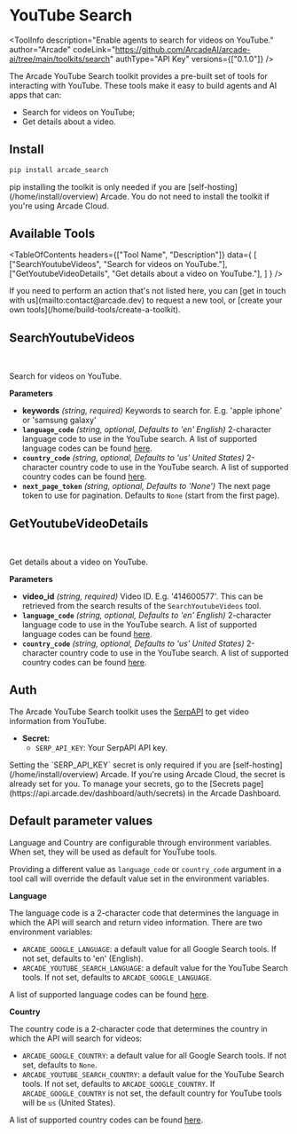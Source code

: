 # YouTube Search


<ToolInfo
  description="Enable agents to search for videos on YouTube."
  author="Arcade"
  codeLink="https://github.com/ArcadeAI/arcade-ai/tree/main/toolkits/search"
  authType="API Key"
  versions={["0.1.0"]}
/>

<Badges repo="arcadeai/arcade_search" />

The Arcade YouTube Search toolkit provides a pre-built set of tools for interacting with YouTube. These tools make it easy to build agents and AI apps that can:

- Search for videos on YouTube;
- Get details about a video.

## Install

```bash
pip install arcade_search
```

<Note>
  pip installing the toolkit is only needed if you are [self-hosting](/home/install/overview) Arcade. You do not need to install the toolkit if you're using Arcade Cloud.
</Note>

## Available Tools

<TableOfContents
  headers={["Tool Name", "Description"]}
  data={
    [
      ["SearchYoutubeVideos", "Search for videos on YouTube."],
      ["GetYoutubeVideoDetails", "Get details about a video on YouTube."],
    ]
  }
/>

<Tip>
  If you need to perform an action that's not listed here, you can [get in touch
  with us](mailto:contact@arcade.dev) to request a new tool, or [create your
  own tools](/home/build-tools/create-a-toolkit).
</Tip>

## SearchYoutubeVideos

<br />
<TabbedCodeBlock
  tabs={[
    {
      label: "Call the Tool Directly",
      content: {
        Python: ["/examples/integrations/toolkits/search/youtube/search_youtube_videos_example_call_tool.py"],
        JavaScript: ["/examples/integrations/toolkits/search/youtube/search_youtube_videos_example_call_tool.js"],
      },
    },
    {
      label: "Execute the Tool with OpenAI",
      content: {
        Python: ["/examples/integrations/toolkits/search/youtube/search_youtube_videos_example_llm_oai.py"],
        JavaScript: ["/examples/integrations/toolkits/search/youtube/search_youtube_videos_example_llm_oai.js"],
      },
    },
  ]}
/>

Search for videos on YouTube.

**Parameters**

- **keywords** _(string, required)_ Keywords to search for. E.g. 'apple iphone' or 'samsung galaxy'
- **`language_code`** _(string, optional, Defaults to 'en' English)_ 2-character language code to use in the YouTube search. A list of supported language codes can be found [here](/toolkits/search/reference#languagecodes).
- **`country_code`** _(string, optional, Defaults to 'us' United States)_ 2-character country code to use in the YouTube search. A list of supported country codes can be found [here](/toolkits/search/reference#countrycodes).
- **`next_page_token`** _(string, optional, Defaults to 'None')_ The next page token to use for pagination. Defaults to `None` (start from the first page).


## GetYoutubeVideoDetails

<br />
<TabbedCodeBlock
  tabs={[
    {
      label: "Call the Tool Directly",
      content: {
        Python: ["/examples/integrations/toolkits/search/youtube/get_youtube_video_details_example_call_tool.py"],
        JavaScript: ["/examples/integrations/toolkits/search/youtube/get_youtube_video_details_example_call_tool.js"],
      },
    },
    {
      label: "Execute the Tool with OpenAI",
      content: {
        Python: ["/examples/integrations/toolkits/search/youtube/get_youtube_video_details_example_llm_oai.py"],
        JavaScript: ["/examples/integrations/toolkits/search/youtube/get_youtube_video_details_example_llm_oai.js"],
      },
    },
  ]}
/>

Get details about a video on YouTube.

**Parameters**

- **video_id** _(string, required)_ Video ID. E.g. '414600577'. This can be retrieved from the search results of the `SearchYoutubeVideos` tool.
- **`language_code`** _(string, optional, Defaults to 'en' English)_ 2-character language code to use in the YouTube search. A list of supported language codes can be found [here](/toolkits/search/reference#languagecodes).
- **`country_code`** _(string, optional, Defaults to 'us' United States)_ 2-character country code to use in the YouTube search. A list of supported country codes can be found [here](/toolkits/search/reference#countrycodes).

## Auth

The Arcade YouTube Search toolkit uses the [SerpAPI](https://serpapi.com/) to get video information from YouTube.

- **Secret:**
  - `SERP_API_KEY`: Your SerpAPI API key.
<Note>
  Setting the `SERP_API_KEY` secret is only required if you are [self-hosting](/home/install/overview) Arcade. If you're using Arcade Cloud, the secret is already set for you. To manage your secrets, go to the [Secrets page](https://api.arcade.dev/dashboard/auth/secrets) in the Arcade Dashboard.
</Note>


## Default parameter values

Language and Country are configurable through environment variables. When set, they will be used as default for YouTube tools.

Providing a different value as `language_code` or `country_code` argument in a tool call will override the default value set in the environment variables.

**Language**

The language code is a 2-character code that determines the language in which the API will search and return video information. There are two environment variables:

- `ARCADE_GOOGLE_LANGUAGE`: a default value for all Google Search tools. If not set, defaults to 'en' (English).
- `ARCADE_YOUTUBE_SEARCH_LANGUAGE`: a default value for the YouTube Search tools. If not set, defaults to `ARCADE_GOOGLE_LANGUAGE`.

A list of supported language codes can be found [here](/toolkits/search/reference#languagecodes).

**Country**

The country code is a 2-character code that determines the country in which the API will search for videos:

- `ARCADE_GOOGLE_COUNTRY`: a default value for all Google Search tools. If not set, defaults to `None`.
- `ARCADE_YOUTUBE_SEARCH_COUNTRY`: a default value for the YouTube Search tools. If not set, defaults to `ARCADE_GOOGLE_COUNTRY`. If `ARCADE_GOOGLE_COUNTRY` is not set, the default country for YouTube tools will be `us` (United States).

A list of supported country codes can be found [here](/toolkits/search/reference#countrycodes).
